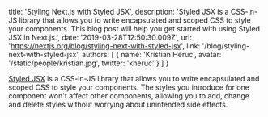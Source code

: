   title: 'Styling Next.js with Styled JSX',
  description:
    'Styled JSX is a CSS-in-JS library that allows you to write encapsulated and scoped CSS to style your components. This blog post will help you get started with using Styled JSX in Next.js.',
  date: '2019-03-28T12:50:30.009Z',
  url: 'https://nextjs.org/blog/styling-next-with-styled-jsx',
  link: '/blog/styling-next-with-styled-jsx',
  authors: [
    {
      name: 'Kristian Heruc',
      avatar: '/static/people/kristian.jpg',
      twitter: 'kheruc'
    }
  ]
}

[Styled JSX](https://github.com/zeit/styled-jsx) is a CSS-in-JS library that allows you to write encapsulated and scoped CSS to style your components. The styles you introduce for one component won't affect other components, allowing you to add, change and delete styles without worrying about unintended side effects.
